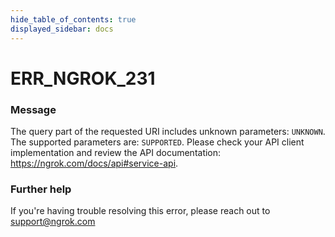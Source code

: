 ```yaml
---
hide_table_of_contents: true
displayed_sidebar: docs
---
```



# ERR_NGROK_231

### Message

The query part of the requested URI includes unknown parameters: `UNKNOWN`. The supported parameters are: `SUPPORTED`. Please check your API client implementation and review the API documentation: https://ngrok.com/docs/api#service-api.

<ErrorDetails error="err_ngrok_231" />

### Further help

If you're having trouble resolving this error, please reach out to [support@ngrok.com](mailto:support@ngrok.com?subject=Help%20with%20ERR_NGROK_231)
